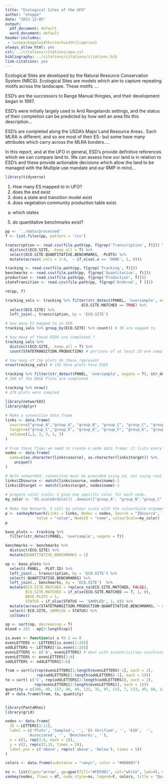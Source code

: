 ```yaml
---
title: "Ecological Sites of the UFO"
author: "steppe"
date: "2022-12-05"
output:
  pdf_document: default
  word_document: default
header-includes:
 - \usepackage[width=\textwidth]{caption}
always_allow_html: yes
csl: ../citations/citations/apa.csl
bibliography: ../citations/citations/citations.bib
link-citations: yes
---
```


Ecological Sites are developed by the Natural Resource Conservation System (NRCS). Ecological Sites are models which aim to capture repeating motifs across the landscape. These motifs ....

ESD's are the successors to Range Manual thingies, and their development began in 1997.

ESD's were initially largely used in Arid Rangelands settings, and the status of their completion can be predicted by how well an area fits this description...

ESD's are completed along the USDA's Major Land Resource Areas.. Each MLRA is different, and so are most of their ES- but some have many attributes which carry across the MLRA borders....

In this report, and at the UFO in general, ESD's provide definitive references which we can compare land to. We can assess how our land is in relation to ESD's and these provide actionable decisions which allow the land to be managed with the Multiple use mandate and our RMP in mind...


```r
library(tidyverse)
```

1) How many ES mapped to in UFO?
2) does the esd exist
3) does a state and transition model exist
4) does vegetation community production table exist. 
 a. which states
5) do quantitative benchmarks exist?

```r

pp <- '../data/processed'
f <- list.files(pp, pattern = 'csv')

transcription <- read.csv(file.path(pp, f[grep('Transcription', f)])) %>% 
  distinct(ECO.SITE, .keep_all = T) %>% 
  select(ECO.SITE:QUANTITATIVE.BENCHMARKS, -PLOTS) %>% 
  mutate(across(.cols = 2:4,  ~ if_else(.x == 'DONE', 1, 0)))

tracking <- read.csv(file.path(pp, f[grep('Tracking', f)]))
benchmarks <- read.csv(file.path(pp, f[grep('Quantitative', f)]))
production <- read.csv(file.path(pp, f[grep('Production', f)]))
stateTransition <- read.csv(file.path(pp, f[grep('Ordered', f )]))

rm(pp, f)
```



```r
tracking_vals <- tracking %>% filter(str_detect(PANEL, 'oversample', negate = T) & 
                                  ECO.SITE.MATCHED == TRUE) %>% 
  select(ECO.SITE) %>% 
  left_join(., transcription, by = 'ECO.SITE') 

# how many ES mapped to in UFO
tracking_vals %>% group_by(ECO.SITE) %>% count() # 38 are mapped to

# how many of these ESDS are completed ?
tracking_vals %>% 
  distinct(ECO.SITE, .keep_all = T) %>% 
  count(STATETRANSITION.PRODUCTION) # portions of at least 23 are complete. 

# how many of the plots do these represent
nrow(tracking_vals) # 155 base plots have ESDS

tracking %>% filter(str_detect(PANEL, 'oversample', negate = T), str_detect(STATUS, '^SAMPLED')) %>% nrow()
# 206 of the BASE Plots are completed

tracking %>% nrow()
# 279 plots were sampled

```



```r
library(networkD3)
library(dplyr)
 
# Make a connection data frame
links <- data.frame(
  source=c("group_A","group_A", "group_B", "group_C", "group_C", "group_E"), 
  target=c("group_C","group_D", "group_E", "group_F", "group_G", "group_H"), 
  value=c(2,3, 2, 3, 1, 3)
)
 
# From these flows we need to create a node data frame: it lists every entities involved in the flow
nodes <- data.frame(
  name=c(as.character(links$source), as.character(links$target)) %>% 
    unique()
)

# With networkD3, connection must be provided using id, not using real name like in the links dataframe.. So we need to reformat it.
links$IDsource <- match(links$source, nodes$name)-1 
links$IDtarget <- match(links$target, nodes$name)-1
 
# prepare color scale: I give one specific color for each node.
my_color <- 'd3.scaleOrdinal() .domain(["group_A", "group_B","group_C", "group_D", "group_E", "group_F", "group_G", "group_H"]) .range(["blue", "blue" , "blue", "red", "red", "yellow", "purple", "purple"])'
 
# Make the Network. I call my colour scale with the colourScale argument
p <- sankeyNetwork(Links = links, Nodes = nodes, Source = "IDsource", Target = "IDtarget", 
              Value = "value", NodeID = "name", colourScale=my_color)
p
```



```r

base_plots <- tracking %>%
  filter(str_detect(PANEL, 'oversample', negate = T))

benchmarks <- benchmarks %>% 
  distinct(ECO.SITE) %>% 
  mutate(QUANTITATIVE.BENCHMARKS = 1)

op <- base_plots %>% 
  select(-PANEL, -PLOT.ID) %>% 
  left_join(., transcription, by = 'ECO.SITE') %>% 
  select(-QUANTITATIVE.BENCHMARKS) %>% 
  left_join(., benchmarks, by = 'ECO.SITE')  %>% 
  mutate(ECO.SITE.MATCHED = replace_na(ECO.SITE.MATCHED, FALSE),
         ECO.SITE.MATCHED = if_else(ECO.SITE.MATCHED == T, 1, 0),
         BASE.PLOTS = 1,
         STATUS = if_else(STATUS == 'SAMPLED', 1, 0)) %>% 
  mutate(across(STATETRANSITION.PRODUCTION:QUANTITATIVE.BENCHMARKS, ~ replace_na(.x, 0))) %>% 
  select(-ECO.SITE, SAMPLED = STATUS) %>% 
  colSums()

op <- sort(op, decreasing = T)
bleed = 255 - op[2:length(op)]

is.even <- function(x) x %% 2 == 0
evenLETTERS <- LETTERS[is.even(1:26)]
oddLETTERS <- LETTERS[!is.even(1:26)]
evenLETTERS <- c('A', evenLETTERS) # deal with eccentricities involving A
evenLETTERS <- evenLETTERS[1:6]
oddLETTERS <- oddLETTERS[2:6]

from = sort(c(rep(evenLETTERS[1:length(evenLETTERS)-1], each = 2), 
              rep(oddLETTERS[1:length(oddLETTERS)-1], each = 1)))
to = sort( c('C', rep(oddLETTERS[2:length(oddLETTERS)], each = 2), 
             rep(evenLETTERS[2:length(evenLETTERS)], each = 1)))
quantity = c(206, 49, 157, 48, 49, 122, 35, 97, 115, 7, 133, 49, 66, 140)
df = data.frame(from, to, quantity)


library(PantaRhei)
library(grid) 

nodes <- data.frame(
  ID = LETTERS[1:11],
  label = c('Plots', 'Sampled', '', 'ES Verified', '', 'ESD',  '',
          'Associated', '', 'Benchmarks', ''),
  x = c(1, rep(2:6, each = 2)),
  y = c(2, rep(c(2,1), times = 5)),
  label_pos = c('above', rep(c('above', 'below'), times = 5))
)

colors <- data.frame(substance = "<any>", color = "#008083")

ns <- list(type="arrow", gp=gpar(fill="#FD5901", col="white", lwd=4), mag_pos = 'label', mag_fmt="%.0f")
sankey(nodes, flows = df, node_style=ns, legend=F, colors, title = "Quantitative Benchmarks")

```





